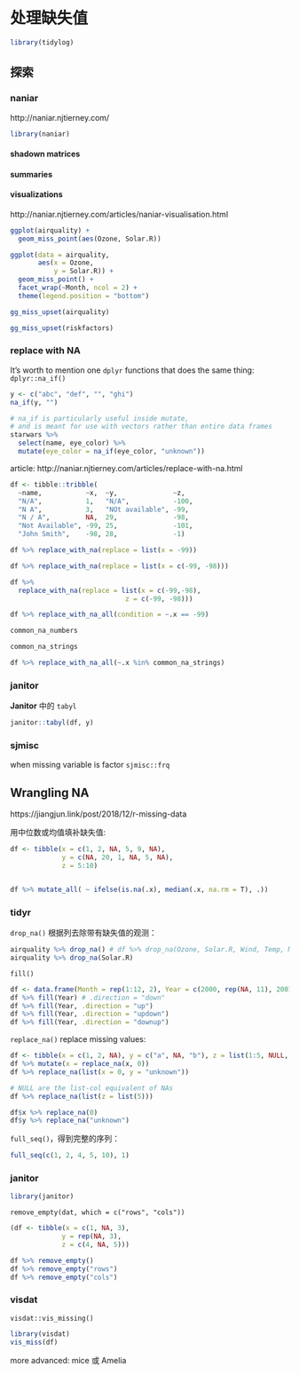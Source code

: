 

# 处理缺失值  {#missing-values}  

```r
library(tidylog)
```



## 探索  {#explore-missing}  

### naniar   

http://naniar.njtierney.com/

```r
library(naniar)
```

#### shadown matrices  

#### summaries

#### visualizations     

http://naniar.njtierney.com/articles/naniar-visualisation.html

```r
ggplot(airquality) + 
  geom_miss_point(aes(Ozone, Solar.R))
```

```r
ggplot(data = airquality,
       aes(x = Ozone,
           y = Solar.R)) + 
  geom_miss_point() + 
  facet_wrap(~Month, ncol = 2) + 
  theme(legend.position = "bottom")
```



```r
gg_miss_upset(airquality)
```

```r
gg_miss_upset(riskfactors)
```


### replace with NA  

It's worth to mention one `dplyr` functions that does the same thing:  
`dplyr::na_if()`

```r
y <- c("abc", "def", "", "ghi")
na_if(y, "")
```

```r
# na_if is particularly useful inside mutate,
# and is meant for use with vectors rather than entire data frames
starwars %>%
  select(name, eye_color) %>%
  mutate(eye_color = na_if(eye_color, "unknown"))
```



article: http://naniar.njtierney.com/articles/replace-with-na.html  

```r
df <- tibble::tribble(
  ~name,           ~x,  ~y,              ~z,  
  "N/A",           1,   "N/A",           -100, 
  "N A",           3,   "NOt available", -99,
  "N / A",         NA,  29,              -98,
  "Not Available", -99, 25,              -101,
  "John Smith",    -98, 28,              -1)
```




```r
df %>% replace_with_na(replace = list(x = -99))
```

```r
df %>% replace_with_na(replace = list(x = c(-99, -98)))
```


```r
df %>%
  replace_with_na(replace = list(x = c(-99,-98),
                             z = c(-99, -98)))
```

```r
df %>% replace_with_na_all(condition = ~.x == -99)
```

```r
common_na_numbers
```


```r
common_na_strings
```

```r
df %>% replace_with_na_all(~.x %in% common_na_strings)
```


### janitor

**Janitor** 中的 `tabyl`

```r
janitor::tabyl(df, y)
```

### sjmisc  

when missing variable is factor `sjmisc::frq`






## Wrangling NA


https://jiangjun.link/post/2018/12/r-missing-data  

用中位数或均值填补缺失值:

```r
df <- tibble(x = c(1, 2, NA, 5, 9, NA),
             y = c(NA, 20, 1, NA, 5, NA),
             z = 5:10)


df %>% mutate_all( ~ ifelse(is.na(.x), median(.x, na.rm = T), .))
```

### tidyr   

`drop_na()` 根据列去除带有缺失值的观测：  

```r
airquality %>% drop_na() # df %>% drop_na(Ozone, Solar.R, Wind, Temp, Month, Day)
airquality %>% drop_na(Solar.R)
```

`fill()` 

```r
df <- data.frame(Month = rep(1:12, 2), Year = c(2000, rep(NA, 11), 2001, rep(NA, 11)))
df %>% fill(Year) # .direction = "down"
df %>% fill(Year, .direction = "up")
df %>% fill(Year, .direction = "updown")
df %>% fill(Year, .direction = "downup")
```



`replace_na()` replace missing values:  

```r
df <- tibble(x = c(1, 2, NA), y = c("a", NA, "b"), z = list(1:5, NULL, 10:20))
df %>% mutate(x = replace_na(x, 0))
df %>% replace_na(list(x = 0, y = "unknown"))
```


```r
# NULL are the list-col equivalent of NAs
df %>% replace_na(list(z = list(5)))
```

```r
df$x %>% replace_na(0)
df$y %>% replace_na("unknown")
```


`full_seq()`，得到完整的序列：  

```r
full_seq(c(1, 2, 4, 5, 10), 1)
```

### janitor

```r
library(janitor)
```


`remove_empty(dat, which = c("rows", "cols"))`  

```r
(df <- tibble(x = c(1, NA, 3),
             y = rep(NA, 3),
             z = c(4, NA, 5)))

df %>% remove_empty()
df %>% remove_empty("rows")
df %>% remove_empty("cols")
```





### visdat

`visdat::vis_missing()`  

```r
library(visdat)
vis_miss(df)
```




more advanced:  mice 或 Amelia


